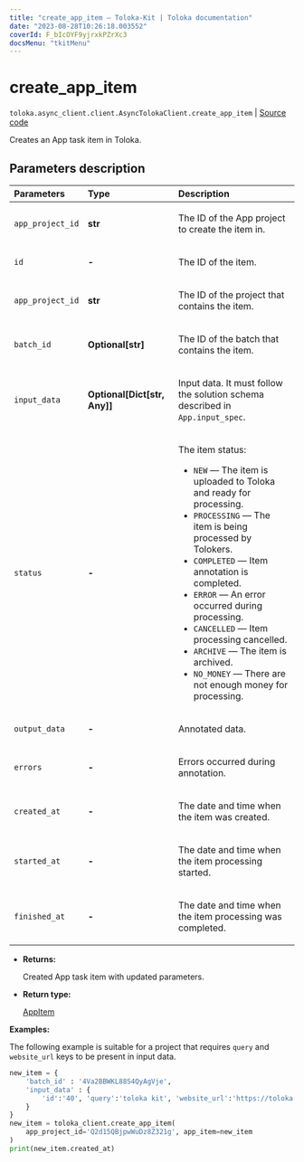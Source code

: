 ```yaml
---
title: "create_app_item — Toloka-Kit | Toloka documentation"
date: "2023-08-28T10:26:18.003552"
coverId: F_bIcOYF9yjrxkPZrXc3
docsMenu: "tkitMenu"
---
```


# create_app_item

`toloka.async_client.client.AsyncTolokaClient.create_app_item` | [Source code](https://github.com/Toloka/toloka-kit/blob/v1.2.1/src/client/__init__.py#L0)

Creates an App task item in Toloka.

## Parameters description

| Parameters | Type | Description |
| :----------| :----| :-----------|
`app_project_id`|**str**|<p>The ID of the App project to create the item in.</p>
`id`|**-**|<p>The ID of the item.</p>
`app_project_id`|**str**|<p>The ID of the project that contains the item.</p>
`batch_id`|**Optional\[str\]**|<p>The ID of the batch that contains the item.</p>
`input_data`|**Optional\[Dict\[str, Any\]\]**|<p>Input data. It must follow the solution schema described in `App.input_spec`.</p>
`status`|**-**|<p>The item status:</p> <ul> <li>`NEW` — The item is uploaded to Toloka and ready for processing.</li> <li>`PROCESSING` — The item is being processed by Tolokers.</li> <li>`COMPLETED` — Item annotation is completed.</li> <li>`ERROR` — An error occurred during processing.</li> <li>`CANCELLED` — Item processing cancelled.</li> <li>`ARCHIVE` — The item is archived.</li> <li>`NO_MONEY` — There are not enough money for processing.</li> </ul>
`output_data`|**-**|<p>Annotated data.</p>
`errors`|**-**|<p>Errors occurred during annotation.</p>
`created_at`|**-**|<p>The date and time when the item was created.</p>
`started_at`|**-**|<p>The date and time when the item processing started.</p>
`finished_at`|**-**|<p>The date and time when the item processing was completed.</p>

* **Returns:**

  Created App task item with updated parameters.

* **Return type:**

  [AppItem](/docs/toloka-kit/reference/toloka.client.app.AppItem)

**Examples:**

The following example is suitable for a project
that requires `query` and `website_url` keys to be present in input data.

```python
new_item = {
    'batch_id' : '4Va2BBWKL88S4QyAgVje',
    'input_data' : {
        'id':'40', 'query':'toloka kit', 'website_url':'https://toloka.ai/docs/toloka-kit'
    }
}
new_item = toloka_client.create_app_item(
    app_project_id='Q2d15QBjpwWuDz8Z321g', app_item=new_item
)
print(new_item.created_at)
```